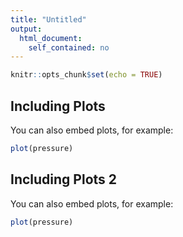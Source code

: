 ```yaml
---
title: "Untitled"
output: 
  html_document:
    self_contained: no
---
```


```r
knitr::opts_chunk$set(echo = TRUE)
```

## Including Plots

You can also embed plots, for example:

```r
plot(pressure)
```

## Including Plots 2

You can also embed plots, for example:

```r
plot(pressure)
```